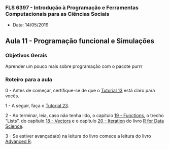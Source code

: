 ###  FLS 6397 - Introdução à Programação e Ferramentas Computacionais para as Ciências Sociais

- Data: 14/05/2019

## Aula 11 - Programação funcional e Simulações 

### Objetivos Gerais

Aprender um pouco mais sobre programação com o pacote purrr

### Roteiro para a aula

0 - Antes de começar, certifique-se de que o [Tutorial 13](https://jonnyphillips.github.io/FLS6397_2019/tutorials/tutorial13.html) está claro para vocês.

1 - A seguir, faça o [Tutorial 23](https://jonnyphillips.github.io/FLS6397_2019/tutorials/tutorial23.html).

2 - Ao terminar, leia, caso não tenha lido, o capítulo [19 - Functions](http://r4ds.had.co.nz/functions.html), o trecho "Lists", do capítulo [18 - Vectors](http://r4ds.had.co.nz/vectors.html#lists) e o capítulo [20 - Iteration](http://r4ds.had.co.nz/iteration.html) do livro [R for Data Science](http://r4ds.had.co.nz).

3 - Se estiver avançada(o) na leitura do livro comece a leitura do livro [Advanced R](http://adv-r.had.co.nz/Functional-programming.html).


